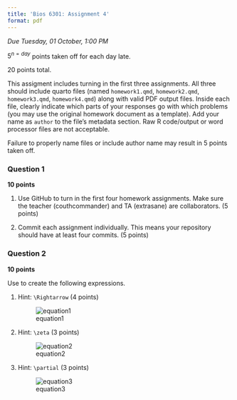 ```yaml
---
title: 'Bios 6301: Assignment 4'
format: pdf
---
```


*Due Tuesday, 01 October, 1:00 PM*

$5^{n=day}$ points taken off for each day late.

20 points total.

This assigment includes turning in the first three assignments. All three should
include quarto files (named `homework1.qmd`, `homework2.qmd`, `homework3.qmd`, `homework4.qmd`)
along with valid PDF output files. Inside each file, clearly indicate which
parts of your responses go with which problems (you may use the original homework
document as a template). Add your name as `author` to the file's metadata section.
Raw R code/output or word processor files are not acceptable.

Failure to properly name files or include author name may result in 5 points taken off.

### Question 1 ###

**10 points**

1. Use GitHub to turn in the first four homework assignments. Make sure the teacher (couthcommander) and TA (extrasane) are collaborators. (5 points)

1. Commit each assignment individually.  This means your repository should have at least four commits. (5 points)

### Question 2 ###

**10 points**

Use \LaTeX to create the following expressions.

1. Hint: `\Rightarrow` (4 points)

    ![equation1](eq1.png)

1. Hint: `\zeta` (3 points)

    ![equation2](eq2.png)

1. Hint: `\partial` (3 points)

    ![equation3](eq3.png)
